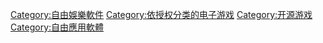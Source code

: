 [[Category:自由娛樂軟件|Category:自由娛樂軟件]]
[[Category:依授权分类的电子游戏|Category:依授权分类的电子游戏]]
[[Category:开源游戏|Category:开源游戏]]
[[Category:自由應用軟體|Category:自由應用軟體]]
